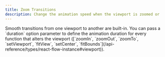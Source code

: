 ```yaml
---
title: Zoom Transitions
description: Change the animation speed when the viewport is zoomed or moved
---
```





<ExampleLayout>
Smooth transitions from one viewport to another are built-in. You can pass a `duration` option parameter to define the animation duration for every function that alters the viewport ([`zoomIn`, `zoomOut`, `zoomTo`, `setViewport`, `fitView`, `setCenter`, `fitBounds`](/api-reference/types/react-flow-instance#viewport)).

<RemoteCodeViewer
  route="examples/interaction/zoom-transitions"
  framework="react"
/>

</ExampleLayout>
